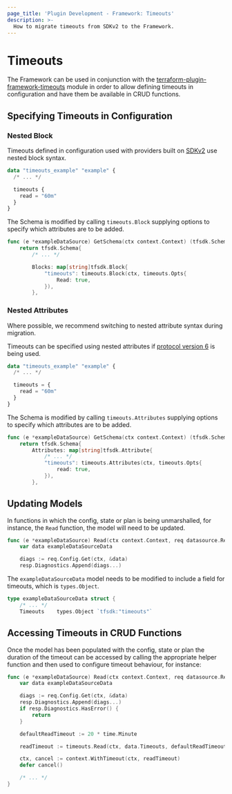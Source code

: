 ```yaml
---
page_title: 'Plugin Development - Framework: Timeouts'
description: >-
  How to migrate timeouts from SDKv2 to the Framework.
---
```


# Timeouts

The Framework can be used in conjunction with the [terraform-plugin-framework-timeouts](https://github.com/hashicorp/terraform-plugin-framework-timeouts) module in order to allow defining timeouts in configuration and have them be available in CRUD functions.

## Specifying Timeouts in Configuration

### Nested Block

Timeouts defined in configuration used with providers built on [SDKv2](https://github.com/hashicorp/terraform-plugin-sdk) use nested block syntax.

```terraform
data "timeouts_example" "example" {
  /* ... */

  timeouts {
    read = "60m"
  }
}
```

The Schema is modified by calling `timeouts.Block` supplying options to specify which attributes are to be added.


```go
func (e *exampleDataSource) GetSchema(ctx context.Context) (tfsdk.Schema, diag.Diagnostics) {
    return tfsdk.Schema{
        /* ... */

        Blocks: map[string]tfsdk.Block{
            "timeouts": timeouts.Block(ctx, timeouts.Opts{
                Read: true,
            }),
        },
```

### Nested Attributes

Where possible, we recommend switching to nested attribute syntax during migration.

Timeouts can be specified using nested attributes if [protocol version 6](https://www.terraform.io/plugin/how-terraform-works#protocol-version-6) is being used.

```terraform
data "timeouts_example" "example" {
  /* ... */

  timeouts = {
    read = "60m"
  }
}
```

The Schema is modified by calling `timeouts.Attributes` supplying options to specify which attributes are to be added.

```go
func (e *exampleDataSource) GetSchema(ctx context.Context) (tfsdk.Schema, diag.Diagnostics) {
    return tfsdk.Schema{
        Attributes: map[string]tfsdk.Attribute{
            /* ... */
            "timeouts": timeouts.Attributes(ctx, timeouts.Opts{
                read: true,
            }),
        },
```

## Updating Models

In functions in which the config, state or plan is being unmarshalled, for instance, the `Read` function, the model
will need to be updated.

```go
func (e *exampleDataSource) Read(ctx context.Context, req datasource.ReadRequest, resp *datasource.ReadResponse) {
	var data exampleDataSourceData

	diags := req.Config.Get(ctx, &data)
	resp.Diagnostics.Append(diags...)
```

The `exampleDataSourceData` model needs to be modified to include a field for timeouts, which is `types.Object`.

```go
type exampleDataSourceData struct {
    /* ... */
    Timeouts    types.Object `tfsdk:"timeouts"`
```

## Accessing Timeouts in CRUD Functions

Once the model has been populated with the config, state or plan the duration of the timeout can be accessed by calling
the appropriate helper function and then used to configure timeout behaviour, for instance:

```go
func (e *exampleDataSource) Read(ctx context.Context, req datasource.ReadRequest, resp *datasource.ReadResponse) {
    var data exampleDataSourceData

    diags := req.Config.Get(ctx, &data)
    resp.Diagnostics.Append(diags...)
    if resp.Diagnostics.HasError() {
        return
    }

    defaultReadTimeout := 20 * time.Minute

    readTimeout := timeouts.Read(ctx, data.Timeouts, defaultReadTimeout)

    ctx, cancel := context.WithTimeout(ctx, readTimeout)
    defer cancel()

    /* ... */
}
```
